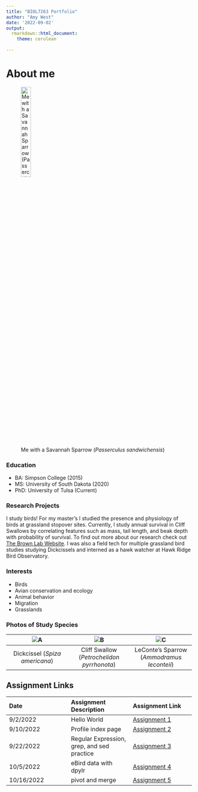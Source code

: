 ```yaml
---
title: "BIOL7263 Portfolio"
author: "Amy West"
date: '2022-09-02'
output: 
  rmarkdown::html_document:
    theme: cerulean 
  
---
```


# **About me**

![Me with a Savannah Sparrow (*Passerculus sandwichensis*)](Images/IMG_0636 2.jpg){width=25%}

### **Education**

- BA: Simpson College (2015)
- MS: University of South Dakota (2020)
- PhD: University of Tulsa (Current)

### **Research Projects**
I study birds! For my master's I studied the presence and physiology of birds at grassland stopover sites.  Currently, I study annual survival in Cliff Swallows by correlating features such as mass, tail length, and beak depth with probability of survival. To find out more about our research check out [The Brown Lab Website](https://www.cliffswallow.org). I was also a field tech for multiple grassland bird studies studying Dickcissels and interned as a hawk watcher at Hawk Ridge Bird Observatory.

### **Interests**

- Birds
- Avian conservation and ecology
- Animal behavior
- Migration
- Grasslands

### **Photos of Study Species**


| ![A](Images/DSCN6619.jpg) |   ![B](Images/DSCN9293.JPG) | ![C](Images/DSCN0391.jpg)
|:---:|:---:|:---:
| Dickcissel (*Spiza americana*) | Cliff Swallow (*Petrochelidon pyrrhonota*)  | LeConte's Sparrow (*Ammodramus leconteii*)


## **Assignment Links**

| Date | Assignment Description | Assignment Link | Completed
| :--- | :--- | :---
| 9/2/2022 | Hello World | [Assignment 1](assignments/assn_1/Assignment_1.html) | yes
| 9/10/2022 | Profile index page | [Assignment 2](index.html) | yes
| 9/22/2022 | Regular Expression, grep, and sed practice | [Assignment 3](assignments/assn_3/Assignment_3.html) | yes
| 10/5/2022 | eBird data with dpylr | [Assignment 4](assignments/assn_4/assn_4_markdown.html) | yes
| 10/16/2022 | pivot and merge | [Assignment 5](assignments/assn_5/assn_5_markdown.html) | no


